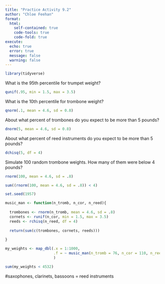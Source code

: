 ```yaml
---
title: "Practice Activity 9.2"
author: "Chloe Feehan"
format:
  html: 
    self-contained: true
    code-tools: true
    code-fold: true
execute:
  echo: true
  error: true
  message: false
  warning: false
---
```


```r
library(tidyverse)
```

What is the 95th percentile for trumpet weight?
```r
qunif(.95, min = 1.5, max = 3.5)
```

What is the 10th percentile for trombone weight?
```r
qnorm(.1, mean = 4.6, sd = 0.8)
```

About what percent of trombones do you expect to be more than 5 pounds?
```r
dnorm(5, mean = 4.6, sd = 0.8)
```

About what percent of reed instruments do you expect to be more than 5 pounds?
```r
dchisq(5, df = 4)
```

Simulate 100 random trombone weights. How many of them were below 4 pounds?

```r
rnorm(100, mean = 4.6, sd = .8) 

sum((rnorm(100, mean = 4.6, sd = .8)) < 4)

```

```r
set.seed(1957)

music_man <- function(n_tromb, n_cor, n_reed){
  
  trombones <- rnorm(n_tromb, mean = 4.6, sd = .8)
  cornets <- runif(n_cor, min = 1.5, max = 3.5)
  reeds <- rchisq(n_reed, df = 4)
  
  return(sum(c(trombones, cornets, reeds)))
  
}

my_weights <- map_dbl(.x = 1:1000, 
                      .f = ~ music_man(n_tromb = 76, n_cor = 110, n_reed = 1035)
                      ) 

sum(my_weights < 4532)

```



#saxophones, clarinets, bassoons = reed instruments